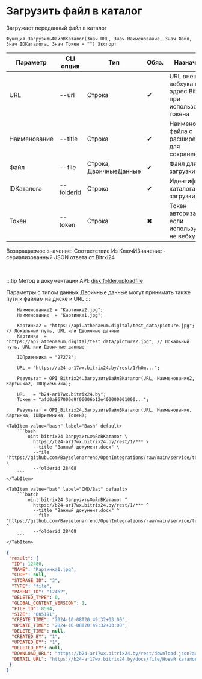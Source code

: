﻿---
sidebar_position: 2
---


# Загрузить файл в каталог
 Загружает переданный файл в каталог



`Функция ЗагрузитьФайлВКаталог(Знач URL, Знач Наименование, Знач Файл, Знач IDКаталога, Знач Токен = "") Экспорт`

  | Параметр | CLI опция | Тип | Обяз. | Назначение |
  |-|-|-|-|-|
  | URL | --url | Строка | &#x2714; | URL внешнего вебхука или адрес Bitrix24 при использовании токена |
  | Наименование | --title | Строка | &#x2714; | Наименование файла с расширением для сохранения |
  | Файл | --file | Строка, ДвоичныеДанные | &#x2714; | Файл для загрузки |
  | IDКаталога | --folderid | Строка | &#x2714; | Идентификатор каталога для загрузки |
  | Токен | --token | Строка | &#x2716; | Токен авторизации, если используется не вебхук |

  
  Возвращаемое значение:   Соответствие Из КлючИЗначение - сериализованный JSON ответа от Bitrxi24

<br/>

:::tip
Метод в документации API: [disk.folder.uploadfile](https://dev.1c-bitrix.ru/rest_help/disk/folder/disk_folder_uploadfile.php)

Параметры с типом данных Двоичные данные могут принимать также пути к файлам на диске и URL
:::
<br/>



```bsl title="Пример использования для 1С:Предприятие/OneScript"
    Наименование2 = "Картинка2.jpg";
    Наименование  = "Картинка1.jpg";

    Картинка2 = "https://api.athenaeum.digital/test_data/picture.jpg";  // Локальный путь, URL или Двоичные данные
    Картинка  = "https://api.athenaeum.digital/test_data/picture2.jpg"; // Локальный путь, URL или Двоичные данные

    IDПриемника = "27278";

    URL = "https://b24-ar17wx.bitrix24.by/rest/1/h0m...";

    Результат = OPI_Bitrix24.ЗагрузитьФайлВКаталог(URL, Наименование2, Картинка2, IDПриемника);

    URL   = "b24-ar17wx.bitrix24.by";
    Токен = "afd0a867006e9f06006b12e400000001000...";

    Результат = OPI_Bitrix24.ЗагрузитьФайлВКаталог(URL, Наименование, Картинка, IDПриемника, Токен);
```
    

 <Tabs>
  
    <TabItem value="bash" label="Bash" default>
        ```bash
            oint bitrix24 ЗагрузитьФайлВКаталог \
              https://b24-ar17wx.bitrix24.by/rest/1/*** \
              --title "Важный документ.docx" \
              --file "https://github.com/Bayselonarrend/OpenIntegrations/raw/main/service/test_data/document.docx" \
              --folderid 28408
        ```
    </TabItem>
  
    <TabItem value="bat" label="CMD/Bat" default>
        ```batch
            oint bitrix24 ЗагрузитьФайлВКаталог ^
              https://b24-ar17wx.bitrix24.by/rest/1/*** ^
              --title "Важный документ.docx" ^
              --file "https://github.com/Bayselonarrend/OpenIntegrations/raw/main/service/test_data/document.docx" ^
              --folderid 28408
        ```
    </TabItem>
</Tabs>


```json title="Результат"
{
 "result": {
  "ID": 12480,
  "NAME": "Картинка1.jpg",
  "CODE": null,
  "STORAGE_ID": "3",
  "TYPE": "file",
  "PARENT_ID": "12462",
  "DELETED_TYPE": 0,
  "GLOBAL_CONTENT_VERSION": 1,
  "FILE_ID": 8594,
  "SIZE": "805191",
  "CREATE_TIME": "2024-10-08T20:49:32+03:00",
  "UPDATE_TIME": "2024-10-08T20:49:32+03:00",
  "DELETE_TIME": null,
  "CREATED_BY": "1",
  "UPDATED_BY": "1",
  "DELETED_BY": null,
  "DOWNLOAD_URL": "https://b24-ar17wx.bitrix24.by/rest/download.json?auth=717e0567006e9f06006b12e400000001000007c2ebc8f80264531d4fc09a27052a7fe2&token=disk%7CaWQ9MTI0ODAmXz14NDFwOTBFbFJlVmZzMUFwY3FGOHBNZVZJRk9pUTN4aw%3D%3D%7CImRvd25sb2FkfGRpc2t8YVdROU1USTBPREFtWHoxNE5ERndPVEJGYkZKbFZtWnpNVUZ3WTNGR09IQk5aVlpKUms5cFVUTjRhdz09fDcxN2UwNTY3MDA2ZTlmMDYwMDZiMTJlNDAwMDAwMDAxMDAwMDA3YzJlYmM4ZjgwMjY0NTMxZDRmYzA5YTI3MDUyYTdmZTIi.evQcDrGBB9TOd%2FfnpIiw%2FXueoUXFgvrkfNi%2B%2FfsUnPg%3D",
  "DETAIL_URL": "https://b24-ar17wx.bitrix24.by/docs/file/Новый каталог/Картинка1.jpg"
 }
}
```
